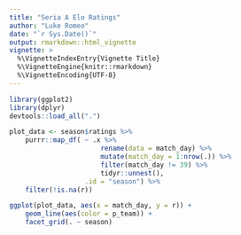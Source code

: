 ```yaml
---
title: "Seria A Elo Ratings"
author: "Luke Romeo"
date: "`r Sys.Date()`"
output: rmarkdown::html_vignette
vignette: >
  %\VignetteIndexEntry{Vignette Title}
  %\VignetteEngine{knitr::rmarkdown}
  %\VignetteEncoding{UTF-8}
---
```




```r
library(ggplot2)
library(dplyr)
devtools::load_all(".")

plot_data <- season$ratings %>%
    purrr::map_df( ~ .x %>%
                       rename(data = match_day) %>%
                       mutate(match_day = 1:nrow(.)) %>%
                       filter(match_day != 39) %>%
                       tidyr::unnest(),
                   .id = "season") %>%
    filter(!is.na(r))

ggplot(plot_data, aes(x = match_day, y = r)) +
    geom_line(aes(color = p_team)) +
    facet_grid(. ~ season)

```
